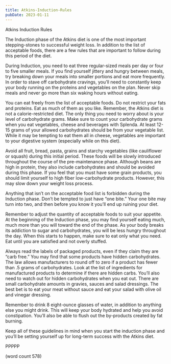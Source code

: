 ```yaml
---
title: Atkins-Induction-Rules
pubDate: 2023-01-11
---
```


Atkins Induction Rules

The Induction phase of the Atkins diet is one of the most important stepping-stones to successful weight loss. In addition to the list of acceptable foods, there are a few rules that are important to follow during this period of the diet.

During Induction, you need to eat three regular-sized meals per day or four to five smaller meals. If you find yourself jittery and hungry between meals, try breaking down your meals into smaller portions and eat more frequently. In order to stave off carbohydrate cravings, you’ll need to constantly keep your body running on the proteins and vegetables on the plan. Never skip meals and never go more than six waking hours without eating.

You can eat freely from the list of acceptable foods. Do not restrict your fats and proteins. Eat as much of them as you like. Remember, the Atkins diet is not a calorie-restricted diet. The only thing you need to worry about is your level of carbohydrate grams. Make sure to count your carbohydrate grams when you eat vegetables, cheese and beverages with Splenda. At least 12-15 grams of your allowed carbohydrates should be from your vegetable list. While it may be tempting to eat them all in cheese, vegetables are important to your digestive system (especially while on this diet).

Avoid all fruit, bread, pasta, grains and starchy vegetables (like cauliflower or squash) during this initial period. These foods will be slowly introduced throughout the course of the pre-maintenance phase. Although beans are high in protein, they also include carbohydrates and should be avoided during this phase. If you feel that you must have some grain products, you should limit yourself to high fiber low-carbohydrate products. However, this may slow down your weight loss process.

Anything that isn’t on the acceptable food list is forbidden during the Induction phase. Don’t be tempted to just have “one bite.” Your one bite may turn into two, and then before you know it you’ll end up ruining your diet.

Remember to adjust the quantity of acceptable foods to suit your appetite. At the beginning of the Induction phase, you may find yourself eating much, much more than you will toward the end of the phase. As your body breaks its addiction to sugar and carbohydrates, you will be less hungry throughout the day. When this starts to happen, make sure to eat only what you need. Eat until you are satisfied and not overly stuffed.

Always read the labels of packaged products, even if they claim they are “carb free.” You may find that some products have hidden carbohydrates. The law allows manufacturers to round off to zero if a product has fewer than .5 grams of carbohydrates. Look at the list of ingredients for manufactured products to determine if there are hidden carbs. You’ll also need to watch out for hidden carbohydrates when you eat out. There are small carbohydrate amounts in gravies, sauces and salad dressings. The best bet is to eat your meat without sauce and eat your salad with olive oil and vinegar dressing. 

Remember to drink 8 eight-ounce glasses of water, in addition to anything else you might drink. This will keep your body hydrated and help you avoid constipation. You’ll also be able to flush out the by-products created by fat burning. 

Keep all of these guidelines in mind when you start the induction phase and you’ll be setting yourself up for long-term success with the Atkins diet.

PPPPP

(word count 578)